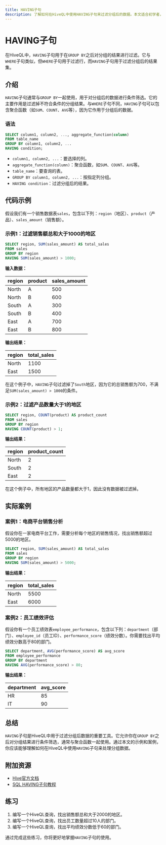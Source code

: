 ```yaml
---
title: HAVING子句
description: 了解如何在HiveQL中使用HAVING子句来过滤分组后的数据。本文适合初学者，包含详细的解释、代码示例和实际案例。
---
```


# HAVING子句

在HiveQL中，`HAVING`子句用于在`GROUP BY`之后对分组的结果进行过滤。它与`WHERE`子句类似，但`WHERE`子句用于过滤行，而`HAVING`子句用于过滤分组后的结果集。

## 介绍

`HAVING`子句通常与`GROUP BY`一起使用，用于对分组后的数据进行条件筛选。它的主要作用是过滤掉不符合条件的分组结果。与`WHERE`子句不同，`HAVING`子句可以包含聚合函数（如`SUM`、`COUNT`、`AVG`等），因为它作用于分组后的数据。

### 语法

```sql
SELECT column1, column2, ..., aggregate_function(column)
FROM table_name
GROUP BY column1, column2, ...
HAVING condition;
```

- `column1, column2, ...`：要选择的列。
- `aggregate_function(column)`：聚合函数，如`SUM`、`COUNT`、`AVG`等。
- `table_name`：要查询的表。
- `GROUP BY column1, column2, ...`：按指定列分组。
- `HAVING condition`：过滤分组后的结果。

## 代码示例

假设我们有一个销售数据表`sales`，包含以下列：`region`（地区）、`product`（产品）、`sales_amount`（销售额）。

### 示例1：过滤销售额总和大于1000的地区

```sql
SELECT region, SUM(sales_amount) AS total_sales
FROM sales
GROUP BY region
HAVING SUM(sales_amount) > 1000;
```

**输入数据：**

| region | product | sales_amount |
|--------|---------|--------------|
| North  | A       | 500          |
| North  | B       | 600          |
| South  | A       | 300          |
| South  | B       | 400          |
| East   | A       | 700          |
| East   | B       | 800          |

**输出结果：**

| region | total_sales |
|--------|-------------|
| North  | 1100        |
| East   | 1500        |

在这个例子中，`HAVING`子句过滤掉了`South`地区，因为它的总销售额为700，不满足`SUM(sales_amount) > 1000`的条件。

### 示例2：过滤产品数量大于1的地区

```sql
SELECT region, COUNT(product) AS product_count
FROM sales
GROUP BY region
HAVING COUNT(product) > 1;
```

**输出结果：**

| region | product_count |
|--------|---------------|
| North  | 2             |
| South  | 2             |
| East   | 2             |

在这个例子中，所有地区的产品数量都大于1，因此没有数据被过滤掉。

## 实际案例

### 案例1：电商平台销售分析

假设你在一家电商平台工作，需要分析每个地区的销售情况，找出销售额超过5000的地区。

```sql
SELECT region, SUM(sales_amount) AS total_sales
FROM sales
GROUP BY region
HAVING SUM(sales_amount) > 5000;
```

**输出结果：**

| region | total_sales |
|--------|-------------|
| North  | 5500        |
| East   | 6000        |

### 案例2：员工绩效评估

假设你有一个员工绩效表`employee_performance`，包含以下列：`department`（部门）、`employee_id`（员工ID）、`performance_score`（绩效分数）。你需要找出平均绩效分数高于80的部门。

```sql
SELECT department, AVG(performance_score) AS avg_score
FROM employee_performance
GROUP BY department
HAVING AVG(performance_score) > 80;
```

**输出结果：**

| department | avg_score |
|------------|-----------|
| HR         | 85        |
| IT         | 90        |

## 总结

`HAVING`子句是HiveQL中用于过滤分组后数据的重要工具。它允许你在`GROUP BY`之后对分组结果进行条件筛选，通常与聚合函数一起使用。通过本文的示例和案例，你应该能够理解如何在HiveQL中使用`HAVING`子句来处理分组数据。

## 附加资源

- [Hive官方文档](https://cwiki.apache.org/confluence/display/Hive/LanguageManual+Select)
- [SQL HAVING子句教程](https://www.w3schools.com/sql/sql_having.asp)

## 练习

1. 编写一个HiveQL查询，找出销售额总和大于2000的地区。
2. 编写一个HiveQL查询，找出员工数量超过10人的部门。
3. 编写一个HiveQL查询，找出平均绩效分数低于60的部门。

通过完成这些练习，你将更好地掌握`HAVING`子句的使用。